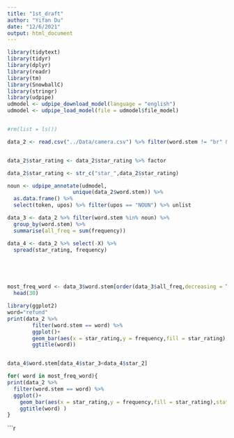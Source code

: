 ```yaml
---
title: "1st_draft"
author: "Yifan Du"
date: "12/6/2021"
output: html_document
---
```


```r
library(tidytext)
library(tidyr)
library(dplyr)
library(readr)
library(tm)
library(SnowballC)
library(stringr)
library(udpipe)
udmodel <- udpipe_download_model(language = "english")
udmodel <- udpipe_load_model(file = udmodel$file_model)


#rm(list = ls())

```


```r
data_2 <- read.csv("../Data/camera.csv") %>% filter(word.stem != "br" & word.stem != "camera")


data_2$star_rating <- data_2$star_rating %>% factor

data_2$star_rating <- str_c("star_",data_2$star_rating)

noun <- udpipe_annotate(udmodel, 
                     unique(data_2$word.stem)) %>% 
  as.data.frame() %>% 
  select(token, upos) %>% filter(upos == "NOUN") %>% unlist

data_3 <- data_2 %>% filter(word.stem %in% noun) %>% 
  group_by(word.stem) %>%
  summarise(all_freq = sum(frequency)) 

data_4 <- data_2 %>% select(-X) %>% 
  spread(star_rating, frequency)





most_freq_word <- data_3$word.stem[order(data_3$all_freq,decreasing = T)] %>% 
  head(30)

library(ggplot2)
word="refund"
print(data_2 %>%
        filter(word.stem == word) %>%
        ggplot()+
        geom_bar(aes(x = star_rating,y = frequency,fill = star_rating),stat = "identity")+
        ggtitle(word))


data_4$word.stem[data_4$star_3<data_4$star_2]


```


```r

for( word in most_freq_word){
print(data_2 %>%
  filter(word.stem == word) %>%
  ggplot()+
    geom_bar(aes(x = star_rating,y = frequency,fill = star_rating),stat = "identity")+
    ggtitle(word) )
}

```


```r